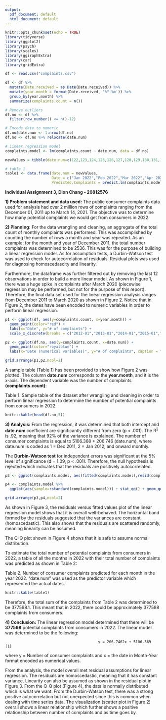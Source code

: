 ---
output:
  pdf_document: default
  html_document: default
---

```{r setup, include=FALSE}
knitr::opts_chunk$set(echo = TRUE)
library(tidyverse)
library(ggplot2)
library(psych)
library(scales)
library(ggiraphExtra)
library(car)
library(gridExtra)
```

```{r include = FALSE}
df <- read.csv("complaints.csv")

df <- df %>% 
  mutate(Date.received = as.Date(Date.received)) %>% 
  mutate(year.month = format(Date.received, '%Y-%m')) %>% 
  group_by(year.month) %>% 
  summarize(complaints.count = n())

# Remove outliers
df.no <- df %>%
  filter(row_number() <= n()-12)

# Encode date to numeric
df.no$date.num <- 1:nrow(df.no)
df.no <- df.no %>% relocate(date.num)

# Linear regression model
complaints.model <- lm(complaints.count ~ date.num, data = df.no)

newValues = tibble(date.num=c(122,123,124,125,126,127,128,129,130,131,132,133))

# table 1
table1 <- data.frame(date.num = newValues,
                     Date = c("Jan 2022","Feb 2022","Mar 2022","Apr 2022","May 2022","Jun 2022","Jul 2022","Aug 2022", "Sep 2022","Oct 2022","Nov 2022","Dec 2022"),
                     Predicted.Complaints = predict.lm(complaints.model,newValues))
```


**Individual Assignment 3, Dion Chang - 20812576**

**1) Problem statement and data used:** The public consumer complaints data used for analysis had over 2 million rows of complaints ranging from the December 01, 2011 up to March 14, 2021. The objective was to determine how many potential complaints we would get from consumers in 2022. 

**2) Planning:** For the data wrangling and cleaning, an aggregate of the total count of monthly complaints was performed. This was accomplished by counting the number of rows a month and year was repeated. As an example: for the month and year of December 2011, the total number complaints was determined to be 2536. This was for the purpose of building a linear regression model. As for assumption tests, a Durbin-Watson test was used to check for autocorrelation of residuals. Residual plots was used for diagnosing homoscedascity and linearity. 

Furthermore, the dataframe was further filtered out by removing the last 12 observations in order to build a more linear model. As shown in Figure 1, there was a huge spike in complaints after March 2020 (piecewise regression may be performed, but not for the purpose of this report). Therefore, the final data set used for the linear regression analysis ranges from December 2011 to March 2020 as shown in Figure 2. Notice that in Figure 2, the dates have been encoded to numeric variables in order to perform linear regression. 

```{r echo= FALSE,fig.height=3, fig.width=10, message=FALSE, warning=FALSE}

p1 <- ggplot(df, aes(y=complaints.count, x=year.month)) +
  geom_point(color="red") +
  labs(x="Date", y="# of complaints") +
  scale_x_discrete(breaks = c("2012-01","2013-01","2014-01","2015-01","2016-01","2017-01","2018-01","2019-01","2020-01","2021-01")) + labs(caption = "Figure 1. Plot of the number of complaints vs. Date (year-month).") + theme(axis.text.x = element_text(angle = 90),plot.caption = element_text(hjust=0))

p2 <- ggplot(df.no, aes(y=complaints.count, x=date.num)) +
  geom_point(color="royalblue") +
  labs(x="Date (numerical variables)", y="# of complaints", caption = "Figure 2. Cleaned plot of the number of complaints vs. Date converted to numeric variables.") + theme(plot.caption = element_text(hjust = 0.95))

grid.arrange(p1,p2,ncol=2)

```

A sample table (Table 1) has been provided to show how Figure 2 was plotted. The column **date.num** corresponds to the **year.month**, and it is the x-axis. The dependent variable was the number of complaints **(complaints.count)**: 

Table 1. Sample table of the dataset after wrangling and cleaning in order to perform linear regression to determine the number of potential complaints from consumers in 2022.
```{r echo = FALSE}
knitr::kable(head(df.no,5))
```

**3) Analysis:** From the regression, it was determined that both intercept and **date.num** coefficient are significantly different from zero (p < .001). The R^2^ is .92, meaning that 92% of the variance is explained. The number of consumer complaints is equal to 5106.368 + 206.746 (date.num), where date.num is coded as 1 = Dec 2011, 2 = Jan 2012, and onward monthly.

The **Durbin-Watson test** for independent errors was significant at the 5% level of significance (d = 1.09, p < .001). Therefore, the null hypothesis is rejected which indicates that the residuals are positively autocorrelated. 

```{r echo=FALSE, fig.height=2.5, fig.width=10, message=FALSE, warning=FALSE}

p3 <- ggplot(complaints.model, aes(fitted(complaints.model),resid(complaints.model))) + geom_point() + geom_hline(yintercept=0, linetype='dashed', col = 'red') + labs(x="Fitted values (complaints.model)", y="Residuals", caption = "Figure 3. Residuals vs. fitted values")

p4 <- complaints.model %>%
  ggplot(aes(sample=rstandard(complaints.model))) + stat_qq() + geom_qq_line(color="red") + labs(x="Theoretical Quantiles",y="Standardized residuals", caption = "Figure 4. Q-Q Plot for normality")

grid.arrange(p3,p4,ncol=2)
```
As shown in Figure 3, the residuals versus fitted values plot of the linear regression model shows that it is overall well-behaved. The horizontal band formed by the residuals suggested that the variances are constant (homoscedastic). This also shows that the residuals are scattered randomly, meaning linearity can be assumed. 

The Q-Q plot shown in Figure 4 shows that it is safe to assume normal distribution.

To estimate the total number of potential complaints from consumers in 2022, a table of all the months in 2022 with their total number of complaints was predicted as shown in Table 2: 

Table 2. Number of consumer complaints predicted for each month in the year 2022. "date.num" was used as the predictor variable which represented the actual dates.
```{r, echo=FALSE}
knitr::kable(table1)
```
Therefore, the total sum of the complaints from Table 2 was determined to be 377598.1. This meant that in 2022, there could be approximately 377598 complaints from consumers.

**4) Conclusion:** The linear regression model determined that there will be **377598** potential complaints from consumers in 2022. The linear model was determined to be the following:  

                                              y = 206.7462x + 5106.369                         (1)
    
where y = Number of consumer complaints and x = the date in Month-Year format encoded as numerical values. 

From the analysis, the model overall met residual assumptions for linear regression. The residuals are homoscedastic, meaning that it has constant variance. Linearity can also be assumed as shown in the residual plot in Figure 3. From the Q-Q plot (Figure 4), the data is normally distributed which is what we want. From the Durbin-Watson test, there was a strong positive autocorrelation but not unexpected since this is common when dealing with time series data. The visualization (scatter plot in Figure 2) overall shows a linear relationship which further shows a positive relationship between number of complaints and as time goes by. 


                      